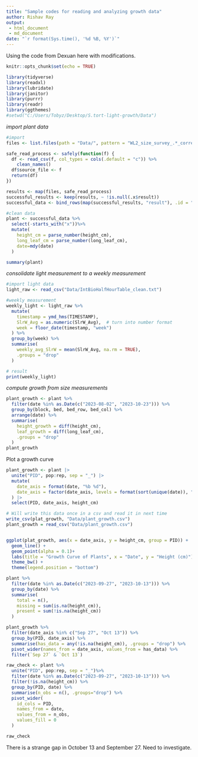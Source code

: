 ```yaml
---
title: "Sample codes for reading and analyzing growth data"
author: Rishav Ray
output: 
 - html_document
 - md_document
date: "`r format(Sys.time(), '%d %B, %Y')`"
---
```


Using the code from Dexuan here with modifications.
```r
knitr::opts_chunk$set(echo = TRUE)
```

```r
library(tidyverse)
library(readxl)
library(lubridate)
library(janitor)
library(purrr)
library(readr)
library(ggthemes)
#setwd("C:/Users/Tobyz/Desktop/S.tort-light-growth/Data")
```
*import plant data*
```r
#import
files <- list.files(path = "Data/", pattern = "WL2_size_survey_.*_corrected\\.csv", full.names = TRUE)

safe_read_process <- safely(function(f) {
  df <- read_csv(f, col_types = cols(.default = "c")) %>%
    clean_names()
  df$source_file <- f
  return(df)
})

results <- map(files, safe_read_process)
successful_results <- keep(results, ~ !is.null(.x$result))
successful_data <- bind_rows(map(successful_results, "result"), .id = "source_index")

#clean data
plant <- successful_data %>%
  select(-starts_with("x"))%>%
  mutate(
    height_cm = parse_number(height_cm),
    long_leaf_cm = parse_number(long_leaf_cm),
    date=mdy(date)
  )


```

```r
summary(plant)
```

*consolidate light measurement to a weekly measurement*
```r
#import light data
light_raw <- read_csv("Data/IntBioHalfHourTable_clean.txt")

#weekly measurement
weekly_light <- light_raw %>%
  mutate(
    timestamp = ymd_hms(TIMESTAMP),
    SlrW_Avg = as.numeric(SlrW_Avg),  # turn into number format
    week = floor_date(timestamp, "week")
  ) %>%
  group_by(week) %>%
  summarise(
    weekly_avg_SlrW = mean(SlrW_Avg, na.rm = TRUE),
    .groups = "drop"
  )

# result
print(weekly_light)
```

*compute growth from size measurements*
```r
plant_growth <- plant %>%
  filter(date %in% as.Date(c("2023-08-02", "2023-10-23"))) %>%
  group_by(block, bed, bed_row, bed_col) %>%
  arrange(date) %>%
  summarise(
    height_growth = diff(height_cm),
    leaf_growth = diff(long_leaf_cm),
    .groups = "drop"
  )
plant_growth
```

Plot a growth curve
```r
plant_growth <- plant |>
  unite("PID", pop:rep, sep = "_") |>
  mutate(
    date_axis = format(date, "%b %d"),
    date_axis = factor(date_axis, levels = format(sort(unique(date)), "%b %d"))
  ) |>
  select(PID, date_axis, height_cm)

# Will write this data once in a csv and read it in next time
write_csv(plat_growth, "Data/plant_growth.csv")
plant_growth = read_csv("Data/plant_growth.csv")


ggplot(plat_growth, aes(x = date_axis, y = height_cm, group = PID)) +
  geom_line() +
  geom_point(alpha = 0.1)+
  labs(title = "Growth Curve of Plants", x = "Date", y = "Height (cm)") +
  theme_bw() +
  theme(legend.position = "bottom")

plant %>%
  filter(date %in% as.Date(c("2023-09-27", "2023-10-13"))) %>%
  group_by(date) %>%
  summarise(
    total = n(),
    missing = sum(is.na(height_cm)),
    present = sum(!is.na(height_cm))
  )

plant_growth %>%
  filter(date_axis %in% c("Sep 27", "Oct 13")) %>%
  group_by(PID, date_axis) %>%
  summarise(has_data = any(!is.na(height_cm)), .groups = "drop") %>%
  pivot_wider(names_from = date_axis, values_from = has_data) %>%
  filter(`Sep 27` & `Oct 13`)

raw_check <- plant %>%
  unite("PID", pop:rep, sep = "_")%>%
  filter(date %in% as.Date(c("2023-09-27", "2023-10-13"))) %>%
  filter(!is.na(height_cm)) %>%    
  group_by(PID, date) %>%
  summarise(n_obs = n(), .groups="drop") %>%
  pivot_wider(
    id_cols = PID,
    names_from = date,
    values_from = n_obs,
    values_fill = 0
  )

raw_check
```

There is a strange gap in October 13 and September 27. Need to investigate.






